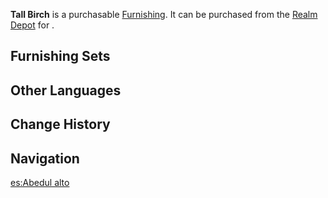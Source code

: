 {{Furnishing Infobox
|id             = 372309
|image          = Item Tall Birch.png
|category       = Landform
|subcategory    = Tree
|rarity         = 3
|adeptal_energy = 20
|load           = 250
|reduced_load   = 250
|description    = A lofty Birch tree. The golden color of the leaves indicates that the wood is currently at its hardest. It can provide excellent-quality timber &mdash; if you have the time and energy to put into chopping one down.
|source1        = [[Realm Depot]]
|source2        = [[Adeptal Mirror]]
}}
'''Tall Birch''' is a purchasable [[Furnishing]]. It can be purchased from the [[Realm Depot]] for {{Item|Realm Currency|30|x=80}}.

==Furnishing Sets==
{{Craft Usage}}

==Other Languages==
{{Other Languages|default_hidden = 1
|en      = Tall Birch
|zhs     = 高大的桦树
|zhs_rm  = Gāodà de Huàshù
|zht     = 高大的樺樹
|zht_rm  = Gāodà de Huàshù
|ja      = 大きな樺の木
|ja_rm   = Ookina Kaba no Ki
|ko      = 키 큰 자작나무
|ko_rm   = 
|es      = Abedul alto
|fr      = Grand bouleau
|ru      = Высокая берёза
|th      = ต้นเบิร์ชขนาดสูงใหญ่
|th_rm   = 
|vi      = Cây Hoa Cao To
|de      = Große Birke
|id      = Pohon Birch Tinggi
|pt      = Vidoeiro Alto
}}

==Change History==
{{Change History|1.5}}

==Navigation==
{{Furnishing Navbox/Exterior|Landform}}

[[es:Abedul alto]]